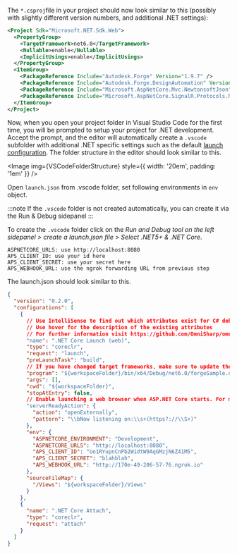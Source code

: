 
The `*.csproj`file in your project should now look similar to this (possibly with slightly different version numbers, and additional .NET settings):

```xml
<Project Sdk="Microsoft.NET.Sdk.Web">
  <PropertyGroup>
    <TargetFramework>net6.0</TargetFramework>
    <Nullable>enable</Nullable>
    <ImplicitUsings>enable</ImplicitUsings>
  </PropertyGroup>
  <ItemGroup>
    <PackageReference Include="Autodesk.Forge" Version="1.9.7" />
    <PackageReference Include="Autodesk.Forge.DesignAutomation" Version="5.1.0" />
    <PackageReference Include="Microsoft.AspNetCore.Mvc.NewtonsoftJson" Version="6.0.11" />
    <PackageReference Include="Microsoft.AspNetCore.SignalR.Protocols.NewtonsoftJson" Version="6.0.11" />
  </ItemGroup>
</Project>
```

Now, when you open your project folder in Visual Studio Code for the first time, you will be prompted to setup your project for .NET development. Accept the prompt, and the editor will automatically create a `.vscode` subfolder with additional .NET specific settings such as the default [launch configuration](https://code.visualstudio.com/docs/editor/debugging#_launch-configurations).
The folder structure in the editor should look similar to this.

<Image img={VSCodeFolderStructure} style={{ width: '20em', padding: '1em' }} />

Open `launch.json` from .vscode folder, set following environments in `env` object.

:::note
If the `.vscode` folder is not created automatically, you can create it via the Run & Debug sidepanel
:::

To create the `.vscode` folder click on the *Run and Debug tool on the left sidepanel > create a launch.json file > Select .NET5+ & .NET Core*.

```batch
ASPNETCORE_URLS: use http://localhost:8080
APS_CLIENT_ID: use your id here
APS_CLIENT_SECRET: use your secret here
APS_WEBHOOK_URL: use the ngrok forwarding URL from previous step
```

The launch.json should look similar to this.

```json title=launch.json
{
  "version": "0.2.0",
  "configurations": [
    {
      // Use IntelliSense to find out which attributes exist for C# debugging
      // Use hover for the description of the existing attributes
      // For further information visit https://github.com/OmniSharp/omnisharp-vscode/blob/master/debugger-launchjson.md
      "name": ".NET Core Launch (web)",
      "type": "coreclr",
      "request": "launch",
      "preLaunchTask": "build",
      // If you have changed target frameworks, make sure to update the program path.
      "program": "${workspaceFolder}/bin/x64/Debug/net6.0/forgeSample.dll",
      "args": [],
      "cwd": "${workspaceFolder}",
      "stopAtEntry": false,
      // Enable launching a web browser when ASP.NET Core starts. For more information: https://aka.ms/VSCode-CS-LaunchJson-WebBrowser
      "serverReadyAction": {
        "action": "openExternally",
        "pattern": "\\bNow listening on:\\s+(https?://\\S+)"
      },
      "env": {
        "ASPNETCORE_ENVIRONMENT": "Development",
        "ASPNETCORE_URLS": "http://localhost:8080",
        "APS_CLIENT_ID": "Uo1RYupnCnPb2WidtW9AqGMzjN6Z41M5",
        "APS_CLIENT_SECRET": "blahblah",
        "APS_WEBHOOK_URL": "http://170e-49-206-57-76.ngrok.io"
      },
      "sourceFileMap": {
        "/Views": "${workspaceFolder}/Views"
      }
    },
    {
      "name": ".NET Core Attach",
      "type": "coreclr",
      "request": "attach"
    }
  ]
}
```
